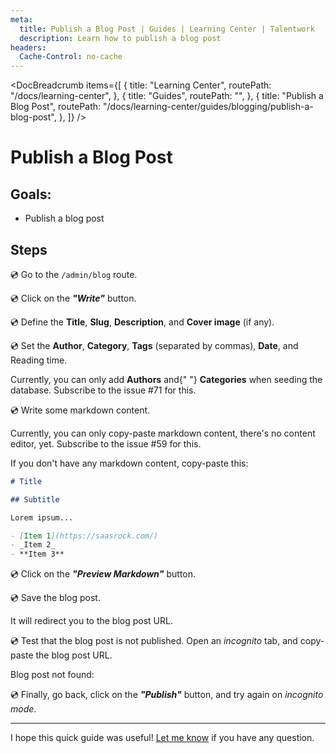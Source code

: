 ```yaml
---
meta:
  title: Publish a Blog Post | Guides | Learning Center | Talentwork
  description: Learn how to publish a blog post
headers:
  Cache-Control: no-cache
---
```



<DocBreadcrumb
  items={[
    {
      title: "Learning Center",
      routePath: "/docs/learning-center",
    },
    {
      title: "Guides",
      routePath: "",
    },
    {
      title: "Publish a Blog Post",
      routePath:
        "/docs/learning-center/guides/blogging/publish-a-blog-post",
    },
  ]}
/>

# Publish a Blog Post

## Goals:

- Publish a blog post

## Steps

💿 Go to the `/admin/blog` route.

💿 Click on the _**"Write"**_ button.

💿 Define the **Title**, **Slug**, **Description**, and **Cover image** (if any).

<DocTutorialImage
  alt="Write"
  src="https://yahooder.sirv.com/saasrock/guides/blogging/publish-a-blog-post/write.png"
/>

💿 Set the **Author**, **Category**, **Tags** (separated by commas), **Date**, and Reading time.

<WarningBanner title="WARNING">
  Currently, you can only add <b>Authors</b> and{" "}
  <b>Categories</b> when seeding the database. Subscribe to
  the issue #71 for this.
</WarningBanner>

<DocTutorialImage
  alt="Set Blog Post Details"
  src="https://yahooder.sirv.com/saasrock/guides/blogging/publish-a-blog-post/details.png"
/>

💿 Write some markdown content.

<WarningBanner title="WARNING">
  Currently, you can only copy-paste markdown content,
  there's no content editor, yet. Subscribe to the issue #59
  for this.
</WarningBanner>

If you don't have any markdown content, copy-paste this:

```md
# Title

## Subtitle

Lorem ipsum...

- [Item 1](https://saasrock.com/)
- _Item 2_
- **Item 3**
```

💿 Click on the _**"Preview Markdown"**_ button.

<DocTutorialImage
  alt="Markdown Content"
  src="https://yahooder.sirv.com/saasrock/guides/blogging/publish-a-blog-post/markdown.png"
/>

💿 Save the blog post.

It will redirect you to the blog post URL.

<DocTutorialImage
  alt="Blog Post"
  src="https://yahooder.sirv.com/saasrock/guides/blogging/publish-a-blog-post/post.png"
/>

💿 Test that the blog post is not published. Open an _incognito_ tab, and copy-paste the blog post URL.

Blog post not found:

<DocTutorialImage
  alt="Blog Post Not Found"
  src="https://yahooder.sirv.com/saasrock/guides/blogging/publish-a-blog-post/not-found.png"
/>

💿 Finally, go back, click on the _**"Publish"**_ button, and try again on _incognito mode_.

<DocTutorialImage
  alt="Published Blog Post"
  src="https://yahooder.sirv.com/saasrock/guides/blogging/publish-a-blog-post/published-post.png"
/>

---

I hope this quick guide was useful! [Let me know](/docs/community) if you have any question.

